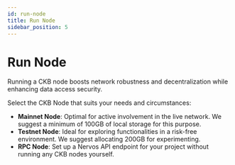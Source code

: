 ```yaml
---
id: run-node
title: Run Node
sidebar_position: 5
---
```


# Run Node

Running a CKB node boosts network robustness and decentralization while enhancing data access security. 

Select the CKB Node that suits your needs and circumstances:

- **Mainnet Node**: Optimal for active involvement in the live network. We suggest a minimum of 100GB of local storage for this purpose.
- **Testnet Node**: Ideal for exploring functionalities in a risk-free environment.  We suggest allocating 200GB for experimenting.
- **RPC Node**: Set up a Nervos API endpoint for your project without running any CKB nodes yourself.
